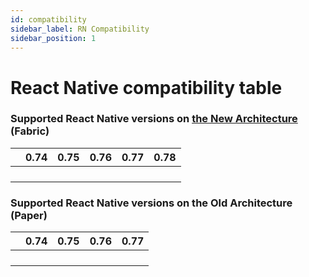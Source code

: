 ```yaml
---
id: compatibility
sidebar_label: RN Compatibility
sidebar_position: 1
---
```



# React Native compatibility table

### Supported React Native versions on [the New Architecture](https://reactnative.dev/docs/the-new-architecture/landing-page) (Fabric)

<div className="compatibility">

|                                     | 0.74 | 0.75 | 0.76 | 0.77 | 0.78 |
| ----------------------------------- | ----- | ----- | ----- | ----- | ----- |
| <Version version="0.4.x"/>          | <No/> | <Yes/> | <Yes/> | <Yes/> | <Yes/> |
| <Version version="0.3.x"/>          | <No/> | <Yes/> | <Yes/> | <Yes/>  | <No/>  |
| <Version version="0.2.x"/>          | <Yes/> | <Yes/> | <Yes/> | <No/>  | <No/>  |
| <Version version="0.1.x"/>          | <Yes/> | <Yes/> | <No/>  | <No/>  | <No/>  |

</div>

### Supported React Native versions on the Old Architecture (Paper)

<div className="compatibility">

|                                     | 0.74   | 0.75   | 0.76   | 0.77   |
| ----------------------------------- | ----- | ----- | ----- | ----- |
| <Version version="0.4.x"/>          | <No/> | <Yes/> | <Yes/> | <Yes/> |
| <Version version="0.3.x"/>          | <No/> | <Yes/> | <Yes/> | <Yes/>  |
| <Version version="0.2.x"/>          | <Yes/> | <Yes/> | <Yes/> | <No/>  |
| <Version version="0.1.x"/>          | <Yes/> | <Yes/> | <No/>  | <No/>  |

</div>

